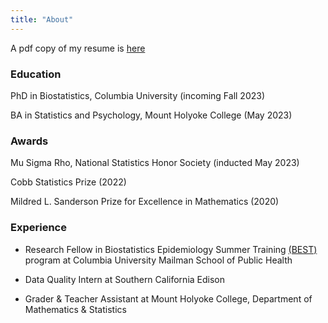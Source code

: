 ```yaml
---
title: "About"
---
```




A pdf copy of my resume is [here](Lupe_Antonio_Resume2023.pdf)



### Education


PhD in Biostatistics, Columbia University (incoming Fall 2023)

BA in Statistics and Psychology, Mount Holyoke College (May 2023)




### Awards

Mu Sigma Rho, National Statistics Honor Society (inducted May 2023)

Cobb Statistics Prize (2022)

Mildred L. Sanderson Prize for Excellence in Mathematics (2020)




### Experience

- Research Fellow in Biostatistics Epidemiology Summer Training [(BEST)](https://www.publichealth.columbia.edu/research/programs/biostatistics-epidemiology-summer-training) program at Columbia University Mailman School of Public Health



- Data Quality Intern at Southern California Edison



- Grader & Teacher Assistant at Mount Holyoke College, Department of Mathematics & Statistics




